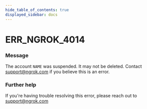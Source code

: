 ```yaml
---
hide_table_of_contents: true
displayed_sidebar: docs
---
```



# ERR_NGROK_4014

### Message
The account `NAME` was suspended. It may not be deleted. Contact support@ngrok.com if you believe this is an error.

<ErrorDetails error='err_ngrok_4014' />


### Further help
If you're having trouble resolving this error, please reach out to [support@ngrok.com](mailto:support@ngrok.com?subject=Help%20with%20ERR_NGROK_4014)

